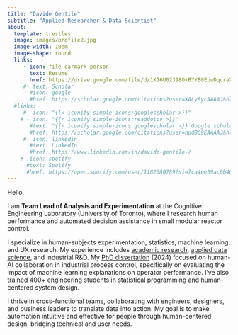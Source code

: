 ```yaml
---
title: "Davide Gentile"
subtitle: "Applied Researcher & Data Scientist"
about:
  template: trestles
  image: images/profile2.jpg
  image-width: 10em
  image-shape: round
  links:
     - icon: file-earmark-person
       text: Resume
       href: https://drive.google.com/file/d/1X76U62J98OkBYY80EuuDqcraXk_8G3o4/view?usp=drive_link
     #- text: Scholar
       #icon: google
       #href: https://scholar.google.com/citations?user=XALy8ycAAAAJ&hl=en&oi=ao
  #links:
     #- icon: "{{< iconify simple-icons:googlescholar >}}"
    # - icon: "{{< iconify simple-icons:readdotcv >}}"
       #text: "{{< iconify simple-icons:googlescholar >}} Google scholar"
       #href: https://scholar.google.com/citations?user=hpdB69EAAAAJ&hl=en
     #- icon: linkedin
       #text: LinkedIn
       #href: https://www.linkedin.com/in/davide-gentile-/
    #- icon: spotify
      #text: Spotify
      #href: https://open.spotify.com/user/1182380789?si=7ca4ee59ac0b4619
---
```


Hello,

I am **Team Lead of Analysis and Experimentation** at the Cognitive Engineering Laboratory (University of Toronto), where I research human performance and automated decision assistance in small modular reactor control.

I specialize in human-subjects experimentation, statistics, machine learning, and UX research. My experience includes [academic research](publications.qmd), [applied data science](workposts/ubi/index.qmd), and industrial R&D. My [PhD dissertation](https://utoronto.scholaris.ca/items/01bf5af5-98ce-4a35-9a99-3f482c17a5a6) (2024) focused on human-AI collaboration in industrial process control, specifically on evaluating the impact of machine learning explanations on operator performance. I've also [trained](courses.qmd) 400+ engineering students in statistical programming and human-centered system design.

I thrive in cross-functional teams, collaborating with engineers, designers, and business leaders to translate data into action. My goal is to make automation intuitive and effective for people through human-centered design, bridging technical and user needs.
